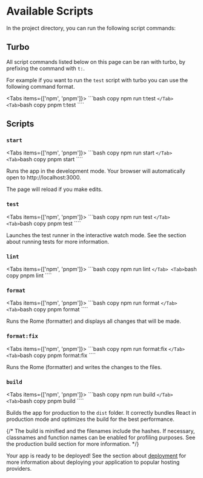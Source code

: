 # Available Scripts


In the project directory, you can run the following script commands:

## Turbo

All script commands listed below on this page can be ran with turbo, by prefixing the command with `t:`.

For example if you want to run the `test` script with turbo you can use the following command format.

<Tabs items={['npm', 'pnpm']}>
  <Tab>
    ```bash copy
    npm run t:test
    ````
  </Tab>
  <Tab>
    ````bash copy
    pnpm t:test
    ````
  </Tab>
</Tabs>

## Scripts

### `start`

<Tabs items={['npm', 'pnpm']}>
  <Tab>
    ```bash copy
    npm run start
    ````
  </Tab>
  <Tab>
    ````bash copy
    pnpm start
    ````
  </Tab>
</Tabs>

Runs the app in the development mode. Your browser will automatically open to http://localhost:3000.

The page will reload if you make edits.

### `test`

<Tabs items={['npm', 'pnpm']}>
  <Tab>
    ```bash copy
    npm run test
    ````
  </Tab>
  <Tab>
    ````bash copy
    pnpm test
    ````
  </Tab>
</Tabs>

Launches the test runner in the interactive watch mode. See the section about running tests for more information.

### `lint`

<Tabs items={['npm', 'pnpm']}>
  <Tab>
    ```bash copy
    npm run lint
    ````
  </Tab>
  <Tab>
    ````bash copy
    pnpm lint
    ````
  </Tab>
</Tabs>

### `format`

<Tabs items={['npm', 'pnpm']}>
  <Tab>
    ```bash copy
    npm run format
    ````
  </Tab>
  <Tab>
    ````bash copy
    pnpm format
    ````
  </Tab>
</Tabs>

Runs the Rome (formatter) and displays all changes that will be made.

### `format:fix`

<Tabs items={['npm', 'pnpm']}>
  <Tab>
    ```bash copy
    npm run format:fix
    ````
  </Tab>
  <Tab>
    ````bash copy
    pnpm format:fix
    ````
  </Tab>
</Tabs>

Runs the Rome (formatter) and writes the changes to the files.

### `build`

<Tabs items={['npm', 'pnpm']}>
  <Tab>
    ```bash copy
    npm run build
    ````
  </Tab>
  <Tab>
    ````bash copy
    pnpm build
    ````
  </Tab>
</Tabs>

Builds the app for production to the `dist` folder. It correctly bundles React in production mode and optimizes the build for the best performance.

{/* The build is minified and the filenames include the hashes. If necessary, classnames and function names can be enabled for profiling purposes. See the production build section for more information. */}

Your app is ready to be deployed! See the section about [deployment](/docs/deployment/deployment) for more information about deploying your application to popular hosting providers.
